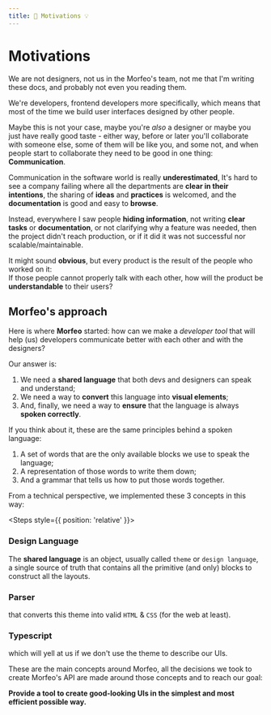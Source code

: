```yaml
---
title: 🧐 Motivations 💡
---
```



# Motivations

We are not designers, not us in the Morfeo's team, not me that I'm writing these docs, and probably not even you reading them.

We're developers, frontend developers more specifically, which means that most of the time we build user interfaces designed by other people.

Maybe this is not your case, maybe you're _also_ a designer or maybe you just have really good taste - either way, before or later you'll collaborate with someone else, some of them will be like you, and some not, and when people start to collaborate they need to be good in one thing: **Communication**.

Communication in the software world is really **underestimated**, It's hard to see a company failing where all the departments are **clear in their intentions**, the sharing of **ideas** and **practices** is welcomed, and the **documentation** is good and easy to **browse**.

Instead, everywhere I saw people **hiding information**, not writing **clear tasks** or **documentation**, or not clarifying why a feature was needed, then the project didn't reach production, or if it did it was not successful nor scalable/maintainable.

<Callout type="default">

It might sound **obvious**, but every product is the result of the people who
worked on it:<br/>
If those people cannot properly talk with each other, how will
the product be **understandable** to their users?

</Callout>

## Morfeo's approach

Here is where **Morfeo** started: how can we make a _developer tool_ that will help (us) developers communicate better with each other and with the designers?

Our answer is:

1. We need a **shared language** that both devs and designers can speak and understand;
2. We need a way to **convert** this language into **visual elements**;
3. And, finally, we need a way to **ensure** that the language is always **spoken correctly**.

<Callout type="info">
If you think about it, these are the same principles behind a spoken language:

1. A set of words that are the only available blocks we use to speak the language;
2. A representation of those words to write them down;
3. And a grammar that tells us how to put those words together.

</Callout>

From a technical perspective, we implemented these 3 concepts in this way:

<Steps style={{ position: 'relative' }}>

### Design Language

The **shared language** is an object, usually called `theme` or `design language`, a single source of truth that contains all the primitive (and only) blocks to construct all the layouts.

### Parser

that converts this theme into valid `HTML` & `CSS` (for the web at least).

### Typescript

which will yell at us if we don't use the theme to describe our UIs.

</Steps>

These are the main concepts around Morfeo, all the decisions we took to create Morfeo's API are made around those concepts and to reach our goal:

**Provide a tool to create good-looking UIs in the simplest and most efficient possible way.**
